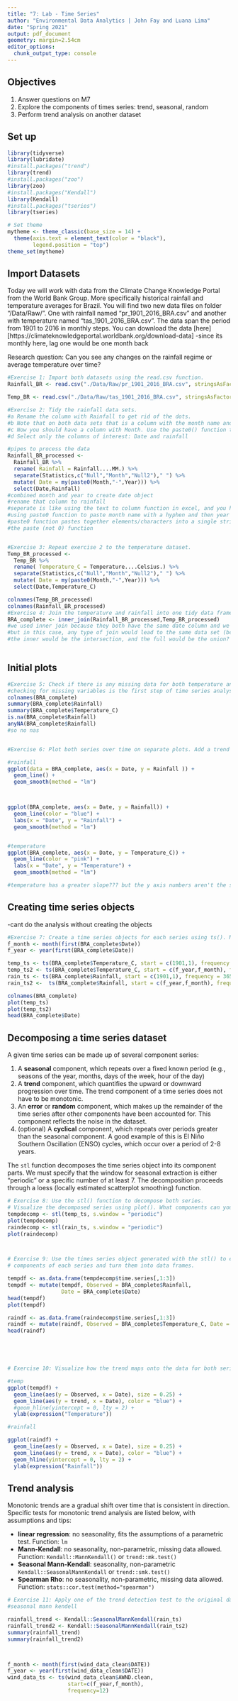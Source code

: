 ```yaml
---
title: "7: Lab - Time Series"
author: "Environmental Data Analytics | John Fay and Luana Lima"
date: "Spring 2021"
output: pdf_document
geometry: margin=2.54cm
editor_options: 
  chunk_output_type: console
---
```


## Objectives
1. Answer questions on M7
2. Explore the components of times series: trend, seasonal, random
3. Perform trend analysis on another dataset

## Set up

```r

library(tidyverse)
library(lubridate)
#install.packages("trend")
library(trend)
#install.packages("zoo")
library(zoo)
#install.packages("Kendall")
library(Kendall)
#install.packages("tseries")
library(tseries)

# Set theme
mytheme <- theme_classic(base_size = 14) +
  theme(axis.text = element_text(color = "black"), 
        legend.position = "top")
theme_set(mytheme)
```

## Import Datasets

Today we will work with data from the Climate Change Knowledge Portal from the World Bank Group. More specifically historical rainfall and temperature averages for Brazil. You will find two new data files on folder "/Data/Raw/". One with rainfall named "pr_1901_2016_BRA.csv" and another with temperature named "tas_1901_2016_BRA.csv". The data span the period from 1901 to 2016 in monthly steps. You can download the data [here][https://climateknowledgeportal.worldbank.org/download-data]
-since its monthly here, lag one would be one month back

Research question: Can you see any changes on the rainfall regime or average temperature over time?

```r
#Exercise 1: Import both datasets using the read.csv function.
Rainfall_BR <- read.csv("./Data/Raw/pr_1901_2016_BRA.csv", stringsAsFactors = TRUE)

Temp_BR <- read.csv("./Data/Raw/tas_1901_2016_BRA.csv", stringsAsFactors = TRUE)

#Exercise 2: Tidy the rainfall data sets.
#a Rename the column with Rainfall to get rid of the dots.
#b Note that on both data sets that is a column with the month name and average. Convert it to a Month column by separating the string, i.e., month in one column and the word "Average" on another. Hint: use the separate() function in the pipe.
#c Now you should have a column with Month. Use the paste0() function to paste month and year together and create a date object.
#d Select only the columns of interest: Date and rainfall

#pipes to process the data
Rainfall_BR_processed <-
  Rainfall_BR %>% 
  rename( Rainfall = Rainfall....MM.) %>% 
  separate(Statistics,c("Null","Month","Null2")," ") %>% 
  mutate( Date = my(paste0(Month,"-",Year))) %>% 
  select(Date,Rainfall)
#combined month and year to create date object
#rename that column to rainfall
#seperate is like using the text to column function in excel, and you have to break the info into columns. You specificy the column you want to break (statistics), how many columns want to break it into (null, month, etc), and then add the seperator (which is the space)
#using paste0 function to paste month name with a hyphen and then year number
#paste0 function pastes together elements/characters into a single string
#the paste (not 0) function 


#Exercise 3: Repeat exercise 2 to the temperature dataset.
Temp_BR_processed <-
  Temp_BR %>% 
  rename( Temperature_C = Temperature....Celsius.) %>% 
  separate(Statistics,c("Null","Month","Null2")," ") %>% 
  mutate( Date = my(paste0(Month,"-",Year))) %>% 
  select(Date,Temperature_C)  

colnames(Temp_BR_processed)
colnames(Rainfall_BR_processed)
#Exercise 4: Join the temperature and rainfall into one tidy data frame with 3 columns: Date, Rainfall and Temperature.
BRA_complete <- inner_join(Rainfall_BR_processed,Temp_BR_processed)
#we used inner join because they both have the same date column and we knew they would be joined by date
#but in this case, any type of join would lead to the same data set (bc we don't have any omitted months)
#the inner would be the intersection, and the full would be the union?
           
```


## Initial plots

```r

#Exercise 5: Check if there is any missing data for both temperature and rainfall series.
#checking for missing variables is the first step of time series analysis!
colnames(BRA_complete)
summary(BRA_complete$Rainfall)
summary(BRA_complete$Temperature_C)
is.na(BRA_complete$Rainfall)
anyNA(BRA_complete$Rainfall)
#so no nas


#Exercise 6: Plot both series over time on separate plots. Add a trend line using geom_smooth(). Can you say something about the trend just by visualizing the data?

#rainfall
ggplot(data = BRA_complete, aes(x = Date, y = Rainfall )) +
  geom_line() +
  geom_smooth(method = "lm")



ggplot(BRA_complete, aes(x = Date, y = Rainfall)) +
  geom_line(color = "blue") +
  labs(x = "Date", y = "Rainfall") +
  geom_smooth(method = "lm")


#temperature  
ggplot(BRA_complete, aes(x = Date, y = Temperature_C)) +
  geom_line(color = "pink") +
  labs(x = "Date", y = "Temperature") +
  geom_smooth(method = "lm")

#temperature has a greater slope??? but the y axis numbers aren't the same so I am unsure....


```

## Creating time series objects
-cant do the analysis without creating the objects

```r
#Exercise 7: Create a time series objects for each series using ts(). Make sure you specify the starting point and frequency.
f_month <- month(first(BRA_complete$Date))
f_year <- year(first(BRA_complete$Date))

temp_ts <- ts(BRA_complete$Temperature_C, start = c(1901,1), frequency = 365)
temp_ts2 <- ts(BRA_complete$Temperature_C, start = c(f_year,f_month), frequency = 12)
rain_ts <- ts(BRA_complete$Rainfall, start = c(1901,1), frequency = 365)
rain_ts2 <-  ts(BRA_complete$Rainfall, start = c(f_year,f_month), frequency = 12)

colnames(BRA_complete)
plot(temp_ts)
plot(temp_ts2)
head(BRA_complete$Date)

```


## Decomposing a time series dataset

A given time series can be made up of several component series: 

1. A **seasonal** component, which repeats over a fixed known period (e.g., seasons of the year, months, days of the week, hour of the day)
2. A **trend** component, which quantifies the upward or downward progression over time. The trend component of a time series does not have to be monotonic.
3. An **error** or **random** component, which makes up the remainder of the time series after other components have been accounted for. This component reflects the noise in the dataset. 
4. (optional) A **cyclical** component, which repeats over periods greater than the seasonal component. A good example of this is El Niño Southern Oscillation (ENSO) cycles, which occur over a period of 2-8 years.


The `stl` function decomposes the time series object into its component parts. We must specify that the window for seasonal extraction is either "periodic" or a specific number of at least 7. The decomposition proceeds through a loess (locally estimated scatterplot smoothing) function.

```r

# Exercise 8: Use the stl() function to decompose both series. 
# Visualize the decomposed series using plot(). What components can you identify?
tempdecomp <- stl(temp_ts, s.window = "periodic")
plot(tempdecomp)
raindecomp <- stl(rain_ts, s.window = "periodic")
plot(raindecomp)



# Exercise 9: Use the times series object generated with the stl() to extract the 
# components of each series and turn them into data frames.

tempdf <- as.data.frame(tempdecomp$time.series[,1:3])
tempdf <- mutate(tempdf, Observed = BRA_complete$Rainfall,
                 Date = BRA_complete$Date)
head(tempdf)
plot(tempdf)

raindf <- as.data.frame(raindecomp$time.series[,1:3])
raindf <- mutate(raindf, Observed = BRA_complete$Temperature_C, Date = BRA_complete$Date)
head(raindf)





# Exercise 10: Visualize how the trend maps onto the data for both series

#temp
ggplot(tempdf) +
  geom_line(aes(y = Observed, x = Date), size = 0.25) +
  geom_line(aes(y = trend, x = Date), color = "blue") +
  #geom_hline(yintercept = 0, lty = 2) +
  ylab(expression("Temperature"))

#rainfall

ggplot(raindf) +
  geom_line(aes(y = Observed, x = Date), size = 0.25) +
  geom_line(aes(y = trend, x = Date), color = "blue") +
  geom_hline(yintercept = 0, lty = 2) +
  ylab(expression("Rainfall"))
```


## Trend analysis

Monotonic trends are a gradual shift over time that is consistent in direction. Specific tests for monotonic trend analysis are listed below, with assumptions and tips: 

* **linear regression**: no seasonality, fits the assumptions of a parametric test. Function: `lm`
* **Mann-Kendall**: no seasonality, non-parametric, missing data allowed. Function: `Kendall::MannKendall()` or `trend::mk.test()`
* **Seasonal Mann-Kendall**: seasonality, non-parametric `Kendall::SeasonalMannKendall` or `trend::smk.test()`
* **Spearman Rho**: no seasonality, non-parametric, missing data allowed. Function: `stats::cor.test(method="spearman")`


```r

# Exercise 11: Apply one of the trend detection test to the original data set. Remember that the data has seasonal component, which test can be applied in this case?
#seasonal mann kendell

rainfall_trend <- Kendall::SeasonalMannKendall(rain_ts)
rainfall_trend2 <- Kendall::SeasonalMannKendall(rain_ts2)
summary(rainfall_trend)
summary(rainfall_trend2)



f_month <- month(first(wind_data_clean$DATE))
f_year <- year(first(wind_data_clean$DATE))
wind_data_ts <- ts(wind_data_clean$AWND.clean,
                   start=c(f_year,f_month),
                   frequency=12) 










# Exercise 12: Now remove the seasonality and apply another test. Compare the results with what you obtained on Exercise 9.


raindf_NonSeasonal <- rain_ts2-raindf$seasonal
rain_trend_nonseasonal <- Kendall:SeasonalMannKendall(raindf_NonSeasonal)
summary(rain_trend_nonseasonal)






```

What would we conclude based on these findings? 

> Answer:


